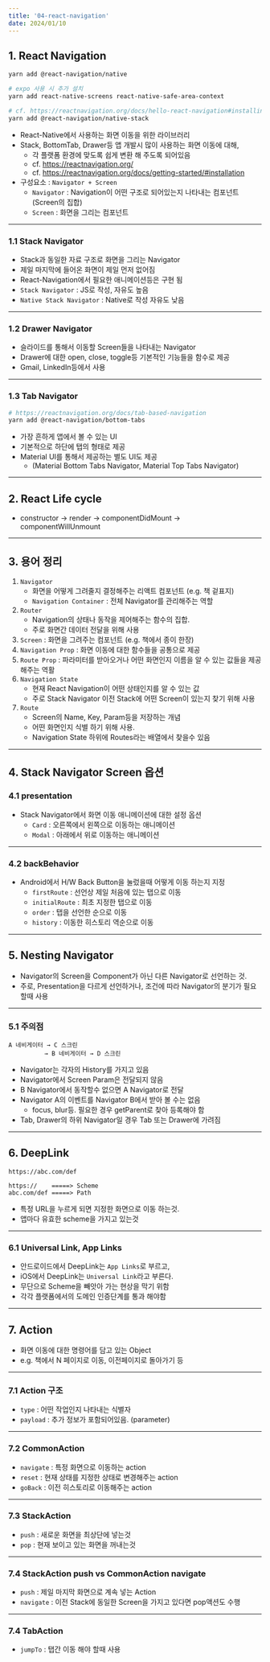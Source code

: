```yaml
---
title: '04-react-navigation'
date: 2024/01/10
---
```


## 1. React Navigation

```bash
yarn add @react-navigation/native

# expo 사용 시 추가 설치
yarn add react-native-screens react-native-safe-area-context

# cf. https://reactnavigation.org/docs/hello-react-navigation#installing-the-native-stack-navigator-library
yarn add @react-navigation/native-stack
```

- React-Native에서 사용하는 화면 이동을 위한 라이브러리
- Stack, BottomTab, Drawer등 앱 개발시 많이 사용하는 화면 이동에 대해,
  - 각 플랫폼 환경에 맞도록 쉽게 변환 해 주도록 되어있음
  - cf. https://reactnavigation.org/
  - cf. https://reactnavigation.org/docs/getting-started/#installation
- 구성요소 : `Navigator + Screen`
  - `Navigator` : Navigation이 어떤 구조로 되어있는지 나타내는 컴포넌트 (Screen의 집합)
  - `Screen` : 화면을 그리는 컴포넌트

---

### 1.1 Stack Navigator

- Stack과 동일한 자료 구조로 화면을 그리는 Navigator
- 제일 마지막에 들어온 화면이 제일 먼저 없어짐
- React-Navigation에서 필요한 애니메이션등은 구현 됨
- `Stack Navigator` : JS로 작성, 자유도 높음
- `Native Stack Navigator` : Native로 작성 자유도 낮음

---

### 1.2 Drawer Navigator

- 슬라이드를 통해서 이동할 Screen들을 나타내는 Navigator
- Drawer에 대한 open, close, toggle등 기본적인 기능들을 함수로 제공
- Gmail, LinkedIn등에서 사용

---

### 1.3 Tab Navigator

```bash
# https://reactnavigation.org/docs/tab-based-navigation
yarn add @react-navigation/bottom-tabs
```

- 가장 흔하게 앱에서 볼 수 있는 UI
- 기본적으로 하단에 탭의 형태로 제공
- Material UI를 통해서 제공하는 별도 UI도 제공
  - (Material Bottom Tabs Navigator, Material Top Tabs Navigator)

---

## 2. React Life cycle

- constructor → render → componentDidMount → componentWillUnmount

---

## 3. 용어 정리

1. `Navigator`
   - 화면을 어떻게 그려줄지 결정해주는 리액트 컴포넌트 (e.g. 책 겉표지)
   - `Navigation Container` : 전체 Navigator를 관리해주는 역할
2. `Router`
   - Navigation의 상태나 동작을 제어해주는 함수의 집합.
   - 주로 화면간 데이터 전달을 위해 사용
3. `Screen` : 화면을 그려주는 컴포넌트 (e.g. 책에서 종이 한장)
4. `Navigation Prop` : 화면 이동에 대한 함수들을 공통으로 제공
5. `Route Prop` : 파라미터를 받아오거나 어떤 화면인지 이름을 알 수 있는 값들을 제공해주는 역활
6. `Navigation State`
   - 현재 React Navigation이 어떤 상태인지를 알 수 있는 값
   - 주로 Stack Navigator 이전 Stack에 어떤 Screen이 있는지 찾기 위해 사용
7. `Route`
   - Screen의 Name, Key, Param등을 저장하는 개념
   - 어떤 화면인지 식별 하기 위해 사용.
   - Navigation State 하위에 Routes라는 배열에서 찾을수 있음

---

## 4. Stack Navigator Screen 옵션

### 4.1 presentation

- Stack Navigator에서 화면 이동 애니메이션에 대한 설정 옵션
  - `Card` : 오른쪽에서 왼쪽으로 이동하는 애니메이션
  - `Modal` : 아래에서 위로 이동하는 애니메이션

---

### 4.2 backBehavior

- Android에서 H/W Back Button을 눌렀을때 어떻게 이동 하는지 지정
  - `firstRoute` : 선언상 제일 처음에 있는 탭으로 이동
  - `initialRoute` : 최초 지정한 탭으로 이동
  - `order` : 탭을 선언한 순으로 이동
  - `history` : 이동한 히스토리 역순으로 이동

---

## 5. Nesting Navigator

- Navigator의 Screen을 Component가 아닌 다른 Navigator로 선언하는 것.
- 주로, Presentation을 다르게 선언하거나, 조건에 따라 Navigator의 분기가 필요할때 사용

---

### 5.1 주의점

```
A 네비게이터 → C 스크린
          → B 네비게이터 → D 스크린
```

- Navigator는 각자의 History를 가지고 있음
- Navigator에서 Screen Param은 전달되지 않음
- B Navigator에서 동작할수 없으면 A Navigator로 전달
- Navigator A의 이벤트를 Navigator B에서 받아 볼 수는 없음
  - focus, blur등. 필요한 경우 getParent로 찾아 등록해야 함
- Tab, Drawer의 하위 Navigator일 경우 Tab 또는 Drawer에 가려짐

---

## 6. DeepLink

```
https://abc.com/def

https://    =====> Scheme
abc.com/def =====> Path
```

- 특정 URL을 누르게 되면 지정한 화면으로 이동 하는것.
- 앱마다 유효한 scheme을 가지고 있는것

---

### 6.1 Universal Link, App Links

- 안드로이드에서 DeepLink는 `App Links`로 부르고,
- iOS에서 DeepLink는 `Universal Link`라고 부른다.
- 무단으로 Scheme을 빼앗아 가는 현상을 막기 위함
- 각각 플랫폼에서의 도메인 인증단계를 통과 해야함

---

## 7. Action

- 화면 이동에 대한 명령어를 담고 있는 Object
- e.g. 책에서 N 페이지로 이동, 이전페이지로 돌아가기 등

---

### 7.1 Action 구조

- `type` : 어떤 작업인지 나타내는 식별자
- `payload` : 추가 정보가 포함되어있음. (parameter)

---

### 7.2 CommonAction

- `navigate` : 특정 화면으로 이동하는 action
- `reset` : 현재 상태를 지정한 상태로 변경해주는 action
- `goBack` : 이전 히스토리로 이동해주는 action

---

### 7.3 StackAction

- `push` : 새로운 화면을 최상단에 넣는것
- `pop` : 현재 보이고 있는 화면을 꺼내는것

---

### 7.4 StackAction push vs CommonAction navigate

- `push` : 제일 마지막 화면으로 계속 넣는 Action
- `navigate` : 이전 Stack에 동일한 Screen을 가지고 있다면 pop액션도 수행

---

### 7.4 TabAction

- `jumpTo` : 탭간 이동 해야 할때 사용
